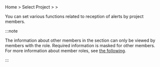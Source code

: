 Home > Select Project > <Cmdname sid="event_statistic" className="uitext" /> > <Cmdname sid="eventNoti" className="uitext" />

You can set various functions related to reception of alerts by project members.

<Xclude product="url">

<ImgLang img='alert_receving_setting.png' desc='Alert Notification Reception Setting' />

</Xclude>

<InDoc product="url">

<ImgLang img='alert_receving_setting-url.png' desc='Alert Notification Settings' />

</InDoc>

:::note

The information about other members in the <Cmdname sid="alert_receive_settings_by_member" className="uitext" /> section can only be viewed by members with the <Cmdname sid="member_management" className="b500" /> role. Required information is masked for other members. For more information about member roles, see [the following](../project/project-structure#project-auth).

:::
